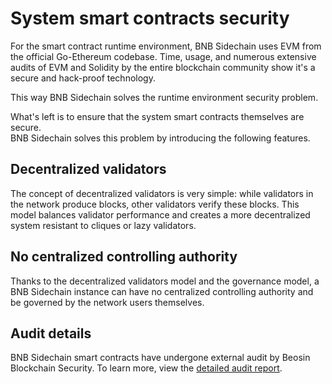 # System smart contracts security

For the smart contract runtime environment, BNB Sidechain uses EVM from the official Go-Ethereum codebase. 
Time, usage, and numerous extensive audits of EVM and Solidity by the entire blockchain community show it's a secure and hack-proof technology.  

This way BNB Sidechain solves the runtime environment security problem.

What's left is to ensure that the system smart contracts themselves are secure.  
BNB Sidechain solves this problem by introducing the following features.

## Decentralized validators

The concept of decentralized validators is very simple: while validators in the network produce blocks, other validators verify these blocks.
This model balances validator performance and creates a more decentralized system resistant to cliques or lazy validators.

## No centralized controlling authority

Thanks to the decentralized validators model and the governance model, a BNB Sidechain instance can have no centralized controlling authority and be governed by the network users themselves. 

## Audit details

BNB Sidechain smart contracts have undergone external audit by Beosin Blockchain Security. 
To learn more, view the [detailed audit report](https://assets.ankr.com/bas/system_smart_contracts_security_audit.pdf).




